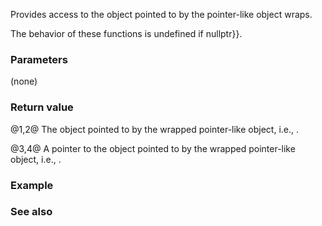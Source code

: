 {{cpp/experimental/propagate_const/title|operator*|operator-&gt;}}
{{cpp/experimental/lib extensions 2/propagate_const/navbar}}
{{dcl begin}}
{{dcl|num=1|since=libfund_ts_2|1=
constexpr element_type&amp; operator*();
}}
{{dcl|num=2|since=libfund_ts_2|1=
constexpr const element_type&amp; operator*() const;
}}
{{dcl|num=3|since=libfund_ts_2|1=
constexpr element_type* operator-&gt;();
}}
{{dcl|num=4|since=libfund_ts_2|1=
constexpr const element_type* operator-&gt;() const;
}}
{{dcl end}}

Provides access to the object pointed to by the pointer-like object {{c|*this}} wraps.

The behavior of these functions is undefined if {{c|get() {{==}} nullptr}}.

===Parameters===
(none)

===Return value===
@1,2@ The object pointed to by the wrapped pointer-like object, i.e., {{c|*get()}}.

@3,4@ A pointer to the object pointed to by the wrapped pointer-like object, i.e., {{c|get()}}.

===Example===
{{example
|code=
|output=
}}

===See also===
{{dsc begin}}
{{dsc inc|cpp/experimental/propagate_const/dsc get}}
{{dsc end}}

{{langlinks|zh}}